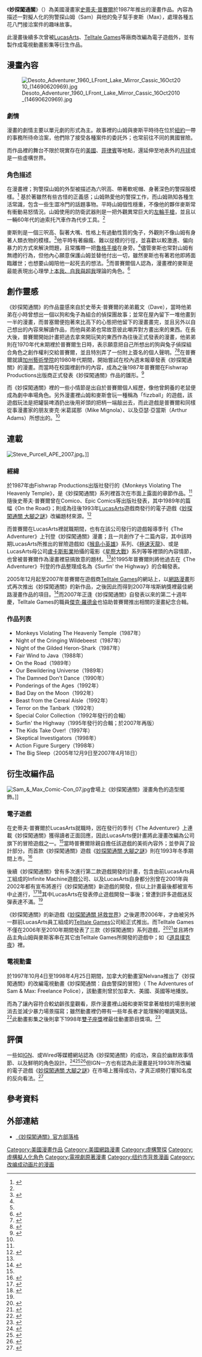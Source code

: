 {{noteTA
|1=zh-cn:星球大战; zh-hk:星球大戰; zh-mo:星球大戰; zh-sg:星际大战; zh-tw:星際大戰
|2=zh-cn:圣迭戈国际动漫展; zh-hk:聖地牙哥國際動漫展; zh-mo:聖地牙哥國際動漫展; zh-sg:圣迭戈国际动漫展; zh-tw:聖地牙哥國際動漫展
}}
{{Infobox animanga/Headerofja
|title= 妙探闖通關
|image= Sam & Max(Comic Issue 1).jpg
|size= 200px
|caption= 美國漫畫《妙探闖通關》在1987年初次發表的首刊封面。
|english= Sam & Max
|genre= 犯罪喜劇
}}
{{Infobox animanga/name
|common= 山姆與麥斯<br>薩姆和馬克斯
}}
{{Infobox animanga/Manga
|標題= 妙探闖通關
|作者= [[史蒂夫·普賽爾|史蒂夫·普賽爾]]
|出版社= Fishwrap Productions
|其他出版社=Comico Comics<br>Epic Comics<br>Marlowe & Company<br>[[Telltale_Games|Telltale Games]]
|發售日= 1987年
}}
{{Infobox animanga/Footerofja}}

《'''妙探闖通關'''》（{{lang-en|Sam & Max}}）為美國漫畫家[[史蒂夫·普賽爾|史蒂夫·普賽爾]]於1987年推出的漫畫作品。內容為描述一對擬人化的狗警探山姆（Sam）與他的兔子幫手麥斯（Max），處理各種五花八門接洽案件的趣味故事。

此漫畫後續多次曾被[[LucasArts|LucasArts]]、[[Telltale_Games|Telltale Games]]等廠商改編為電子遊戲外，並有製作成電視動畫影集等衍生作品。

== 漫畫內容 ==
[[File:Desoto_Adventurer_1960_LFront_Lake_Mirror_Cassic_16Oct2010_(14690620969).jpg|thumb]]
=== 劇情 ===
漫畫的劇情主要以單元劇的形式為主。故事裡的山姆與麥斯平時待在位於[[紐約|紐約]]一帶的事務所待命洽案，他們除了接受各種案件的委託外；也常前往不同的異國冒險。

而作品裡的舞台不限於現實存在的[[美國|美國]]、[[菲律賓|菲律賓]]等地點，還延伸至地表外的[[月球|月球]]或是一些虛構世界。

=== 角色描述 ===
在漫畫裡；狗警探山姆的外型被描述為六呎高、帶著軟呢帽、身著深色的警探服模樣。<ref name="Sam bible">{{cite book |title=Sam & Max: Freelance Police Series Bible |publisher=Shout! Factory |author=[[史蒂夫·普賽爾|史蒂夫·普賽爾]] |date=1995年10月1日 |chapter=Sam—Large, somewhat sincere dog  |pages=4至5頁}}</ref> 基於著雖然有些古怪的正義感；山姆熱愛他的警探工作，而山姆熟知各種生活常識，包含一些生澀冷門的話題事物。平時山姆個性穩重，不像他的夥伴麥斯常有衝動易怒情況。山姆使用的防衛武器則是一把外觀異常巨大的[[左輪手槍|左輪手槍]]，並且以一輛60年代的迪索托汽車作為代步工具。<ref name="Sam bible"/>

麥斯則是一個三呎高、裂著大嘴、性格上有過動性質的兔子，外觀則不像山姆有身著人類衣物的模樣。<ref name="Max bible">{{cite book |title=Sam & Max: Freelance Police Series Bible |chapter=Max—Short, maniac lagomorph (look it up) |publisher=Shout! Factory |author=[[史蒂夫·普賽爾|史蒂夫·普賽爾]] |date=1995年10月1日 |pages=6至7頁}}</ref>他平時有著癲瘋、難以捉模的行徑，並喜歡以較激進、偏向暴力的方式來解決問題，且常攜帶一把[[魯格手槍|魯格手槍]]在身旁。<ref name="Max bible"/>儘管麥斯也常對山姆有無禮的行為，但他內心願意保護山姆並替他付出一切，雖然麥斯也有著若他即將面臨離世；也想要山姆陪他一起死去的想法。<ref name="Max bible"/>而普賽爾個人認為，漫畫裡的麥斯是最能表現出心理學上[[本我、自我與超我|本我、自我與超我]]理論的角色。<ref>{{cite book |title=Sam & Max: Surfin' The Highway |edition=Anniversary |publisher=[[Telltale_Games|Telltale Games]] |author=[[史蒂夫·普賽爾|史蒂夫·普賽爾]] |date=2008年1月 |isbn=978-0-9792576-2-9|chapter=Front cover flap}}</ref>

== 創作靈感 ==
《妙探闖通關》的作品靈感來自於史蒂夫·普賽爾的弟弟戴文（Dave），當時他弟弟在小時曾想出一個以狗和兔子為組合的偵探團故事；並常在屋內留下一堆他畫到一半的漫畫，而普塞爾便抱著來比高下的心態把他留下的漫畫畫完，並且另外以自己想出的內容來解讀作品，而他與弟弟也常故意彼此嘲弄對方畫出來的東西。在長大後，普賽爾開始計畫把過去拿來開玩笑的東西作為往後正式發表的漫畫，他弟弟則在1970年代末期裡於普賽爾生日時，表示願意把自己所想出的狗與兔子偵探組合角色之創作權利交給普賽爾，並且特別弄了一份附上簽名的個人聲明。<ref>{{Cite web |url=http://www.telltalegames.com/summerofsamandmax/history/history1 |archiveurl=https://web.archive.org/web/20080103224931/http://www.telltalegames.com/summerofsamandmax/history/history1 |title=The History of Sam & Max Part1: The Early Year |work=[[Telltale_Games|Telltale Games]] |archivedate=2008年1月3日 |accessdate=2015年12月11日 |deadurl=yes }}</ref><ref>{{cite video |title=A COMIC-CONversation With Steve Purcell!!! |medium=[[DVD|DVD]] |publisher=Shout! Factory |people=[[史蒂夫·普賽爾|史蒂夫·普賽爾]] |date=2008年3月11日 |accessdate=2015年12月11日 }}</ref>在普賽爾就讀[[加州藝術學院_(舊金山灣區)|加州藝術學院]]的1980年代期間，開始嘗試在校內週末報章發表《妙探闖通關》的漫畫。而當時在校園裡創作的內容，成為之後1987年普賽爾在Fishwrap Productions出版商正式發表《妙探闖通關》作品的雛形。<ref name="Telltales-1b">{{Cite web |url=http://www.telltalegames.com/summerofsamandmax/history/history1b/ |archiveurl=https://web.archive.org/web/20071104042220/http://www.telltalegames.com/summerofsamandmax/history/history1b/ |title=The History of Sam & Max Part1,cont'd... |work=[[Telltale_Games|Telltale Games]] |archivedate=2007年11月4日 |accessdate=2015年12月11日 |dead-url=no }}</ref>

而《妙探闖通關》裡的一些小情節是出自於普賽爾個人經歷，像他曾飼養的老鼠便成為劇中串場角色。另外漫畫裡山姆和麥斯會玩一種稱為「fizzball」的遊戲，該遊戲玩法是把罐裝啤酒扔出後用斧頭的把柄一端敲出去，而此遊戲是普賽爾和同樣從事漫畫家的朋友麥克·米葛諾那（Mike Mignola）、以及亞瑟·亞當斯（Arthur Adams）所想出的。<ref name="Telltales-1b"/>

== 連載 ==
[[File:Steve_Purcell_APE_2007.jpg|thumb]]。]]
=== 經緯 ===
於1987年由Fishwrap Productions出版社發行的《Monkeys Violating The Heavenly Temple》，是《妙探闖通關》系列裡首次在市面上露面的章節作品。<ref name="Telltales-1b"/>隨後史蒂夫·普賽爾曾在Comico、Epic Comics等出版社發表，其中1989年的篇幅《On the Road》；則成為往後1993年[[LucasArts|LucasArts]]遊戲商發行的電子遊戲《[[妙探闖通關_大腳之謎|妙探闖通關 大腳之謎]]》改編題材來源。<ref name="History2">{{Cite web |url=http://www.telltalegames.com/summerofsamandmax/history/history2 |archiveurl=https://web.archive.org/web/20070630144852/http://www.telltalegames.com/summerofsamandmax/history/history2 |title=The History of Sam & Max Part2:The Gloden Era |work=[[Telltale_Games|Telltale Games]] |archivedate=2007年6月30日 |accessdate=2015年12月11日 |dead-url=no }}</ref>

而普賽爾在LucasArts裡就職期間，也有在該公司發行的遊戲報導季刊《The Adventurer》上刊登《妙探闖通關》漫畫；且一共創作了十二篇內容，其中該時期LucasArts所推出的冒險遊戲如《[[猴島小英雄|猴島小英雄]]》系列、《[[極速天龍|極速天龍]]》、或是LucasArts母公司[[盧卡斯影業|盧卡斯影業]]拍攝的電影《[[星際大戰|星際大戰]]》系列等等裡頭的內容情節，也曾被普賽爾作為漫畫裡惡搞致意的題材。<ref name="History2"/>於1995年普賽爾則將他過去在《The Adventurer》刊登的作品整理成名為《Surfin' the Highway》的合輯發表。

2005年12月起至2007年普賽爾在遊戲商[[Telltale_Games|Telltale Games]]的網站上，以[[網路漫畫|網路漫畫]]形式再次推出《妙探闖通關》的新作品，之後因此而得到2007年埃斯納獎裡最佳網路漫畫作品的項目。<ref>{{Cite web |url=http://www.comic-con.org/cci/cci_eisners_07win.shtml |archiveurl=https://web.archive.org/web/20080101185217/http://www.comic-con.org/cci/cci_eisners_07win.shtml |title=2007 Eisner Awards Shine Spotlight on Comic Industry’s Best |4= |work=[[聖地牙哥國際動漫展|聖地牙哥國際動漫展]] |archivedate=2008年1月1日 |accessdate=2015年12月11日 |dead-url=yes }}</ref>而2007年正逢《妙探闖通關》自發表以來的第二十週年慶，Telltale Games的職員[[傑克·羅德金|傑克·羅德金]]也協助普賽爾推出相關的漫畫紀念合輯。

=== 作品列表 ===
*Monkeys Violating The Heavenly Temple（1987年）
*Night of the Cringing Wildebeest（1987年）
*Night of the Gilded Heron-Shark（1987年）
*Fair Wind to Java（1988年）
*On the Road（1989年）
*Our Bewildering Universe（1989年）
*The Damned Don't Dance（1990年）
*Ponderings of the Ages（1992年）
*Bad Day on the Moon（1992年）
*Beast from the Cereal Aisle（1992年）
*Terror on the Tanbark（1992年）
*Special Color Collection（1992年發行的合輯）
*Surfin' the Highway（1995年發行的合輯；於2007年再版）
*The Kids Take Over!（1997年）
*Skeptical Investigators（1998年）
*Action Figure Surgery（1998年）
*The Big Sleep（2005年12月9日至2007年4月18日）

== 衍生改編作品 ==
[[File:Sam_&_Max_Comic-Con_07.jpg|thumb]]會場上《妙探闖通關》漫畫角色的造型擺飾。]]
=== 電子遊戲 ===
在史蒂夫·普賽爾於LucasArts就職時，因在發行的季刊《The Adventurer》上連載《妙探闖通關》獲得讀者正面回應，因此LucasArts便計畫將此漫畫改編為公司旗下的冒險遊戲之一。<ref name="History2"/>當時普賽爾除親自擔任該遊戲的美術內容外；並參與了設計部分。而首款《妙探闖通關》遊戲《[[妙探闖通關_大腳之謎|妙探闖通關 大腳之謎]]》則在1993年冬季期間上市。<ref>{{cite web |url=http://www.lucasarts.com/20th/history_2.htm |archiveurl=https://web.archive.org/web/20060623025112/http://www.lucasarts.com/20th/history_2.htm |title=Part Two: The Classics, 1990 - 1994 |work=[[LucasArts|LucasArts]] |archivedate=2006年6月23日 |accessdate=2015年12月11日 |deadurl=yes }}</ref>

後續《妙探闖通關》曾有多次進行第二款遊戲開發的計畫，包含由前LucasArts員工組成的Infinite Machine遊戲公司、以及LucasArts自身都分別曾在2001年與2002年都有宣布將進行《妙探闖通關》新遊戲的開發，但以上計畫最後都被宣布中止進行，<ref>{{cite web |url=http://www.mixnmojo.com/php/site/gamedb.php?gameid=103 |archiveurl=https://web.archive.org/web/20080617105039/http://www.mixnmojo.com/php/site/gamedb.php?gameid=103 |title=Sam & Max Plunge Through Space |work=Mixnmojo |archivedate=2008年6月17日 |accessdate=2015年12月11日 |deadurl=yes }}</ref><ref name="History4b">{{Cite web |url=http://www.telltalegames.com/summerofsamandmax/history/history4b |archiveurl=https://web.archive.org/web/20071231125906/http://www.telltalegames.com/summerofsamandmax/history/history4b |title=The History of Sam & Max Part4,cont'd... |4= |work=[[Telltale_Games|Telltale Games]] |archivedate=2007年12月31日 |accessdate=2015年12月11日 |dead-url=no }}</ref>其中LucasArts在發表停止遊戲開發一事後；曾遭到許多遊戲迷反彈表達不滿。<ref name="History4b"/>

《妙探闖通關》的新遊戲《[[妙探闖通關_拯救世界|妙探闖通關 拯救世界]]》之後遲滯2006年，才由被另外一群前LucasArts員工組成的[[Telltale_Games|Telltale Games]]公司給正式推出。而Telltale Games不僅在2006年至2010年期間發表了三款《妙探闖通關》系列遊戲，<ref>{{cite web |url=http://uk.ign.com/articles/2008/05/27/sam-max-season-3-coming-2009 |title=Sam & Max Season 3 Coming 2009 |work=[[IGN|IGN]] |author=Jimmy Thang |date=2008年5月27日 |accessdate=2015年12月11日 |archive-date=2016年4月10日 |archive-url=https://web.archive.org/web/20160410122833/http://uk.ign.com/articles/2008/05/27/sam-max-season-3-coming-2009 |dead-url=no }}</ref><ref>{{cite web |url=http://www.telltalegames.com/samandmax2010 |archiveurl=https://web.archive.org/web/20091212222339/http://www.telltalegames.com/samandmax2010 |title=What's next for Sam & Max? |work=[[Telltale_Games|Telltale Games]] |archivedate=2009年12月12日 |accessdate=2015年12月11日 |dead-url=no }}</ref>並且將作品主角山姆與麥斯客串在其它由Telltale Games所開發的遊戲中；如《[[道具撲克夜|道具撲克夜]]》裡。

=== 電視動畫 ===
於1997年10月4日至1998年4月25日期間，加拿大的動畫室Nelvana推出了《妙探闖通關》的改編電視動畫《妙探闖通關：自由警探的冒險》（ The Adventures of Sam & Max: Freelance Police），該動畫則曾於加拿大、美國、英國等地播放。

而為了讓內容符合較幼齡孩童觀看，原作漫畫裡山姆和麥斯常拿著槍枝的場景則被消去並減少暴力場景描寫；雖然動畫裡仍帶有一些年長者才能理解的嘲諷笑話。<ref>{{cite web |url=http://www.popmatters.com/review/sam-max-freelance-police-the-complete-series/ |title=Sam & Max Freelance Police The Complete Series |work=Pop Matters |author=Mike Schiller |date=2008年7月8日 |accessdate=2015年12月11日 |archive-date=2016年3月5日 |archive-url=https://web.archive.org/web/20160305072938/http://www.popmatters.com/review/sam-max-freelance-police-the-complete-series/ |dead-url=no }}</ref>此動畫影集之後則拿下1998年[[雙子座獎|雙子座獎]]裡最佳動畫節目獎項。<ref>{{cite web |url=http://academy.ca/hist/history.cfm?categid=1013&shownum=13&winonly=0&awards=2&rtype=5&curstep=4 |archiveurl=https://web.archive.org/web/20131203044850/http://academy.ca/hist/history.cfm?categid=1013&shownum=13&winonly=0&awards=2&rtype=5&curstep=4 |title=Best Animated Program or Series |work=Academy of Canadian Cinema & Television |date=年 |archivedate=2013年12月3日 |accessdate=2015年12月11日 |dead-url=no }}</ref>

== 評價 ==
一些如[[IGN|IGN]]、或Wired等媒體網站認為《妙探闖通關》的成功，來自於幽默故事情節、以及鮮明的角色設計。<ref>{{cite web |url=http://www.justadventure.com/Press_Releases/SamMaxAnnivComic_Jan6_08.shtm |archiveurl=https://web.archive.org/web/20081219202350/http://www.justadventure.com/Press_Releases/SamMaxAnnivComic_Jan6_08.shtm |title=Anniversary edition of Sam & Max Surfin' the Highway comic collection now on sale |work=Just Adventure |date=2008年2月6日 |archivedate=2008年12月19日 |accessdate=2015年12月11日 |deadurl=yes }}</ref><ref>{{cite web|url=http://uk.ign.com/articles/2005/12/13/sam-max-comic-debuts-online |title=Sam & Max Comic Debuts Online |work=[[IGN|IGN]] |author=David Adams |date=2005年12月12日 |accessdate=2015年12月11日 }}</ref><ref>{{cite web |url=http://www.wired.com/2007/11/samandmax/ |title=Sam & Max Games Revive a Long-Dead Comic |work=Wired |author=Chris Kohler |date=2007年11月21日 |accessdate=2015年12月11日 |archive-date=2016年3月4日 |archive-url=https://web.archive.org/web/20160304203831/http://www.wired.com/2007/11/samandmax/ |dead-url=no }}</ref>但IGN一方也有認為此漫畫是托1993年所改編的電子遊戲《[[妙探闖通關_大腳之謎|妙探闖通關 大腳之謎]]》在市場上獲得成功，才真正順勢打響知名度的反向看法。<ref>{{cite web |url=http://uk.top100.ign.com/2007/ign_top_game_74.html |archiveurl=https://web.archive.org/web/20071129211305/http://uk.top100.ign.com/2007/ign_top_game_74.html |title=74. Sam & Max Hit the Road |work=[[IGN|IGN]] |archivedate=2007年11月29日 |accessdate=2015年12月11日 |dead-url=yes }}</ref>

== 參考資料 ==
{{reflist|2}}

== 外部連結 ==
*[http://samandmaxblog.blogspot.tw/ 《妙探闖通關》官方部落格]{{Wayback|url=http://samandmaxblog.blogspot.tw/ |date=20160304132839 }}{{en}}

{{妙探闖通關}}
{{Authority control}}

{{DEFAULTSORT:Sam & Max}}
[[Category:美國漫畫作品|Category:美國漫畫作品]]
[[Category:美國網路漫畫|Category:美國網路漫畫]]
[[Category:虛構警探|Category:虛構警探]]
[[Category:虛構擬人化角色|Category:虛構擬人化角色]]
[[Category:電視劇原著漫畫|Category:電視劇原著漫畫]]
[[Category:纽约市背景漫画|Category:纽约市背景漫画]]
[[Category:改编成动画片的漫画|Category:改编成动画片的漫画]]